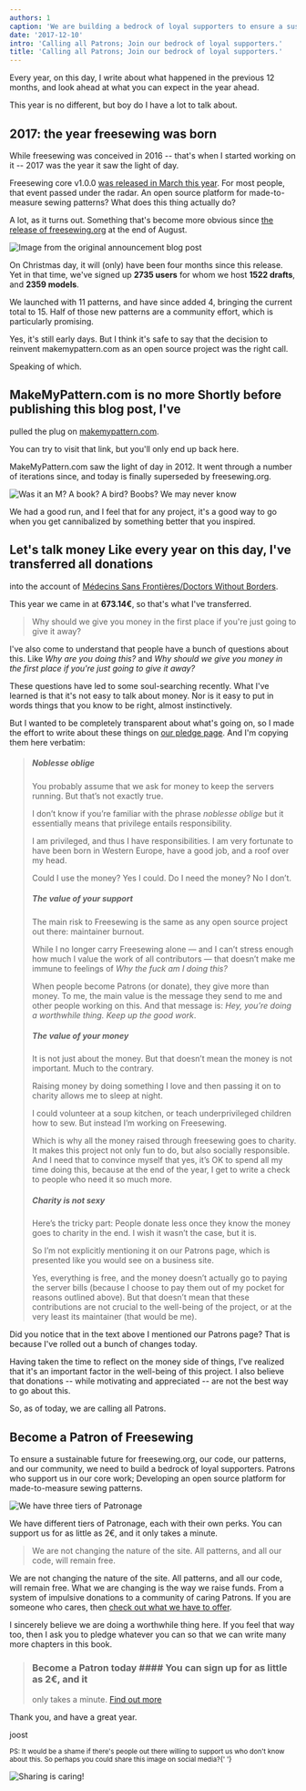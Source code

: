 ```yaml
---
authors: 1
caption: 'We are building a bedrock of loyal supporters to ensure a sustainable future for freesewing.org, our code, our patterns, and our community.'
date: '2017-12-10'
intro: 'Calling all Patrons; Join our bedrock of loyal supporters.'
title: 'Calling all Patrons; Join our bedrock of loyal supporters.'
---
```


Every year, on this day, I write about what happened in the previous 12 months,
and look ahead at what you can expect in the year ahead.

This year is no different, but boy do I have a lot to talk about.

<!-- truncate -->

## 2017: the year freesewing was born

While freesewing was conceived in 2016 -- that's when I started working on it
-- 2017 was the year it saw the light of day.

Freesewing core v1.0.0 [was released in March this
year](/blog/announcing-freesewing/). For most people, that event passed under
the radar. An open source platform for made-to-measure sewing patterns? What
does this thing actually do?

A lot, as it turns out. Something that's become more obvious since [the release
of freesewing.org](/blog/open-for-business/) at the end of August.

![Image from the original announcement blog
post](https://posts.freesewing.org/uploads/open_e799153fa2.jpg)

On Christmas day, it will (only) have been four months since this release. Yet
in that time, we've signed up **2735 users** for whom we host **1522 drafts**,
and **2359 models**.

We launched with 11 patterns, and have since added 4, bringing the current
total to 15. Half of those new patterns are a community effort, which is
particularly promising.

Yes, it's still early days. But I think it's safe to say that the decision to
reinvent makemypattern.com as an open source project was the right call.

Speaking of which.

## MakeMyPattern.com is no more Shortly before publishing this blog post, I've

pulled the plug on [makemypattern.com](https://makemypattern.com/).

You can try to visit that link, but you'll only end up back here.

MakeMyPattern.com saw the light of day in 2012. It went through a number of
iterations since, and today is finally superseded by freesewing.org.

![Was it an M? A book? A bird? Boobs? We may never
know](https://posts.freesewing.org/uploads/mmp_27886c8346.png)

We had a good run, and I feel that for any project, it's a good way to go when
you get cannibalized by something better that you inspired.

## Let's talk money Like every year on this day, I've transferred all donations

into the account of [Médecins Sans Frontières/Doctors Without
Borders](http://www.msf.org/).

This year we came in at **673.14€**, so that's what I've transferred.

> Why should we give you money in the first place if you're just going to give
> it away?

I've also come to understand that people have a bunch of questions about this.
Like _Why are you doing this?_ and _Why should we give you money in the first
place if you're just going to give it away?_

These questions have led to some soul-searching recently. What I've learned is
that it's not easy to talk about money. Nor is it easy to put in words things
that you know to be right, almost instinctively.

But I wanted to be completely transparent about what's going on, so I made the
effort to write about these things on [our pledge page](/docs/about/pledge).
And I'm copying them here verbatim:

> ##### Noblesse oblige
>
> You probably assume that we ask for money to keep the servers running. But
> that’s not exactly true.
>
> I don’t know if you’re familiar with the phrase _noblesse oblige_ but it
> essentially means that privilege entails responsibility.
>
> I am privileged, and thus I have responsibilities. I am very fortunate to
> have been born in Western Europe, have a good job, and a roof over my head.
>
> Could I use the money? Yes I could. Do I need the money? No I don’t.
>
> ##### The value of your support
>
> The main risk to Freesewing is the same as any open source project out there:
> maintainer burnout.
>
> While I no longer carry Freesewing alone — and I can’t stress enough how much
> I value the work of all contributors — that doesn’t make me immune to
> feelings of _Why the fuck am I doing this?_
>
> When people become Patrons (or donate), they give more than money. To me, the
> main value is the message they send to me and other people working on this.
> And that message is: _Hey, you’re doing a worthwhile thing. Keep up the good
> work_.
>
> ##### The value of your money
>
> It is not just about the money. But that doesn’t mean the money is not
> important. Much to the contrary.
>
> Raising money by doing something I love and then passing it on to charity
> allows me to sleep at night.
>
> I could volunteer at a soup kitchen, or teach underprivileged children how to
> sew. But instead I’m working on Freesewing.
>
> Which is why all the money raised through freesewing goes to charity. It
> makes this project not only fun to do, but also socially responsible. And I
> need that to convince myself that yes, it’s OK to spend all my time doing
> this, because at the end of the year, I get to write a check to people who
> need it so much more.
>
> ##### Charity is not sexy
>
> Here’s the tricky part: People donate less once they know the money goes to
> charity in the end. I wish it wasn’t the case, but it is.
>
> So I’m not explicitly mentioning it on our Patrons page, which is presented
> like you would see on a business site.
>
> Yes, everything is free, and the money doesn’t actually go to paying the
> server bills (because I choose to pay them out of my pocket for reasons
> outlined above). But that doesn’t mean that these contributions are not
> crucial to the well-being of the project, or at the very least its maintainer
> (that would be me).

Did you notice that in the text above I mentioned our Patrons page? That is
because I've rolled out a bunch of changes today.

Having taken the time to reflect on the money side of things, I've realized
that it's an important factor in the well-being of this project. I also
believe that donations -- while motivating and appreciated -- are not the best
way to go about this.

So, as of today, we are calling all Patrons.

## Become a Patron of Freesewing

To ensure a sustainable future for freesewing.org, our code, our patterns, and
our community, we need to build a bedrock of loyal supporters. Patrons who
support us in our core work; Developing an open source platform for
made-to-measure sewing patterns.

![We have three tiers of
Patronage](https://posts.freesewing.org/uploads/patron_medals_2160e69d77.jpg)

We have different tiers of Patronage, each with their own perks. You can
support us for as little as 2€, and it only takes a minute.

> We are not changing the nature of the site. All patterns, and all our code,
> will remain free.

We are not changing the nature of the site. All patterns, and all our code,
will remain free. What we are changing is the way we raise funds. From a
system of impulsive donations to a community of caring Patrons. If you are
someone who cares, then [check out what we have to offer](/patrons/join).

I sincerely believe we are doing a worthwhile thing here. If you feel that way
too, then I ask you to pledge whatever you can so that we can write many more
chapters in this book.

> ### Become a Patron today #### You can sign up for as little as 2€, and it
>
> only takes a minute.
> [Find out more](/patrons/join)

Thank you, and have a great year.

joost

<small>
  PS: It would be a shame if there's people out there willing to support us who don't know about
  this. So perhaps you could share this image on social media?{' '}
  <i class="fa fa-arrow-down" aria-hidden="true"></i>
</small>

![Sharing is
caring!](https://posts.freesewing.org/uploads/patrons_ig_45e11fe270.png)
